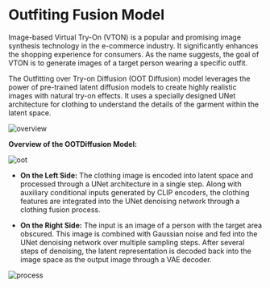 # Outfiting Fusion Model

Image-based Virtual Try-On (VTON) is a popular and promising image synthesis technology in the e-commerce industry. It significantly enhances the shopping experience for consumers. As the name suggests, the goal of VTON is to generate images of a target person wearing a specific outfit.

The Outfitting over Try-on Diffusion (OOT Diffusion) model leverages the power of pre-trained latent diffusion models to create highly realistic images with natural try-on effects. It uses a specially designed UNet architecture for clothing to understand the details of the garment within the latent space.

![overview](https://res.cloudinary.com/dgsrxvev1/image/upload/v1721835294/1_trylys.png)

**Overview of the OOTDiffusion Model:**

![oot](https://res.cloudinary.com/dgsrxvev1/image/upload/v1721835294/oot_h7vyqc.png)

- **On the Left Side:** The clothing image is encoded into latent space and processed through a UNet architecture in a single step. Along with auxiliary conditional inputs generated by CLIP encoders, the clothing features are integrated into the UNet denoising network through a clothing fusion process.

- **On the Right Side:** The input is an image of a person with the target area obscured. This image is combined with Gaussian noise and fed into the UNet denoising network over multiple sampling steps. After several steps of denoising, the latent representation is decoded back into the image space as the output image through a VAE decoder.

![process](https://res.cloudinary.com/dgsrxvev1/image/upload/v1721832930/outfiting_fusion_fgjasd.png)
